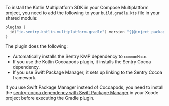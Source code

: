 To install the Kotlin Multiplatform SDK in your Compose Multiplatform project, you need to add the following to your `build.gradle.kts` file in your shared module:

```kotlin {filename:composeApp/build.gradle.kts}
plugins {
  id("io.sentry.kotlin.multiplatform.gradle") version "{{@inject packages.version('sentry.kotlin.kmp.gradle-plugin', '0.9.0') }}"
}
```

The plugin does the following:

- Automatically installs the Sentry KMP dependency to `commonMain`. 
- If you use the Kotlin Cocoapods plugin, it installs the Sentry Cocoa dependency.
- If you use Swift Package Manager, it sets up linking to the Sentry Cocoa framework.

<Alert>

If you use Swift Package Manager instead of Cocoapods, you need to install the [sentry-cocoa dependency with Swift Package Manager](/platforms/apple/install/swift-package-manager/) in your Xcode project before executing the Gradle plugin. 

</Alert>
